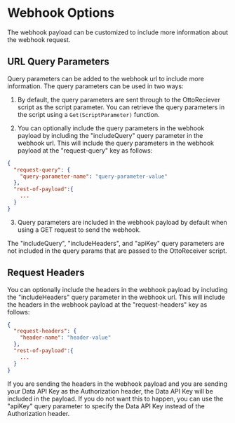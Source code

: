 
# Webhook Options

The webhook payload can be customized to include more information about the webhook request.

## URL Query Parameters

Query parameters can be added to the webhook url to include more information. The query parameters can be used in two ways:

1. By default, the query parameters are sent through to the OttoReciever script as the script parameter. You can retrieve the query parameters in the script using a `Get(ScriptParameter)` function.

2. You can optionally include the query parameters in the webhook payload by including the "includeQuery" query parameter in the webhook url. This will include the query parameters in the webhook payload at the "request-query" key as follows:

```json
{
  "request-query": {
    "query-parameter-name": "query-parameter-value"
  },
  "rest-of-payload":{
    ...
  }
}
```

3. Query parameters are included in the webhook payload by default when using a GET request to send the webhook.

<Callout type="info">
  The "includeQuery", "includeHeaders", and "apiKey" query parameters are not
  included in the query params that are passed to the OttoReceiver script.
</Callout>

## Request Headers

You can optionally include the headers in the webhook payload by including the "includeHeaders" query parameter in the webhook url. This will include the headers in the webhook payload at the "request-headers" key as follows:

```json
{
  "request-headers": {
    "header-name": "header-value"
  },
  "rest-of-payload":{
    ...
  }
}
```

<Callout type="warning">
  If you are sending the headers in the webhook payload and you are sending your
  Data API Key as the Authorization header, the Data API Key will be included in
  the payload. If you do not want this to happen, you can use the "apiKey" query
  parameter to specify the Data API Key instead of the Authorization header.
</Callout>
